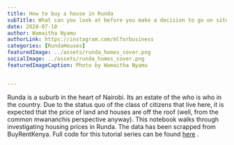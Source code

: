 ```yaml
---
title: How to buy a house in Runda
subTitle: What can you look at before you make a decision to go on site?
date: 2020-07-10
author: Wamaitha Nyamu
authorLink: https://instagram.com/mlforbusiness
categories: [RundaHouses]
featuredImage: ../assets/runda_homes_cover.png
socialImage: ../assets/runda_homes_cover.png
featuredImageCaption: Photo by Wamaitha Nyamu


---
```

<SEO title="Using machine learning techniques to deterimine housing prices in runda" description="End to end
datascience project for determining housing prices in runda" />
Runda is a suburb in the heart of Nairobi. Its an estate of the who is who in the country. Due to the status quo of
the class of citizens that live here, it is expected that the price of land and houses are off the roof (well, from the common mwananchis perspective anyway). This notebook walks through investigating housing prices in Runda. The data has been scrapped from BuyRentKenya. Full code for this tutorial series can be found [here](https://github.com/wamaithaNyamu/RUNDAHOUSES/) .
